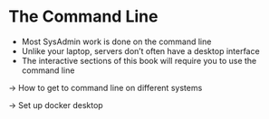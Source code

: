 # The Command Line

* Most SysAdmin work is done on the command line
* Unlike your laptop, servers don't often have a desktop interface
* The interactive sections of this book will require you to use the command line

-> How to get to command line on different systems

-> Set up docker desktop
